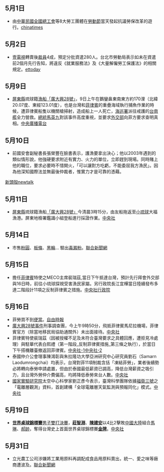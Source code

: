 {{vfd|[[Wikipedia:頁面存廢討論/記錄/2022/06/17#2022年6月臺灣|比較標準]]提刪|date=2022/06/18}}
<noinclude>{{MonthInTaiwan|2013|5}}</noinclude>
==5月1日==
*由[[中華民國全國總工會|中華民國全國總工會]]等8大勞工團體在[[勞動節|勞動節]]當天發起抗議勞保改革的遊行。[https://web.archive.org/web/20130505221440/http://news.chinatimes.com/politics/11050202/132013050101059.html chinatimes]
==5月2日==
*[[壹電視|壹電視]]轉賣後[[裁員|裁員]]4成，預定分批資遣280人。台北市勞動局表示如未在資遣前2個月先行告知，將違反《就業服務法》及《大量解僱勞工保護法》的相關規定。[http://www.ettoday.net/news/20130502/201119.htm ettoday]{{Wayback|url=http://www.ettoday.net/news/20130502/201119.htm |date=20180930000205 }}
==5月9日==
{{Main|廣大興28號事件}}
*[[屏東縣|屏東縣]]琉球籍[[漁船|漁船]][[廣大興28號事件|「廣大興28號」]]，9日上午在鵝鑾鼻東南東方約170浬（北緯20.07度、東經123.01度），也是台灣和[[菲律賓|菲律賓]]的重疊海域執行捕魚作業的時候，遭菲律賓船隻以機關槍掃射，造成船上一人死亡，[[行政院海岸巡防署|海巡署]]派往戒護的[[台南艦|台南艦]]全力營救。[[中華民國總統|總統]][[馬英九|馬英九]]對該事件高度重視，並要求[[中華民國外交部|外交部]]向菲方要求查明真相。[https://archive.is/20130706181115/http://news.rti.org.tw/index_newsContent.aspx?nid=423003 中央廣播電台]

==5月10日==
*前國安會副秘書長張榮豐在臉書表示，護漁要拿出決心；他以2003年遇到的類似情形說，他強硬要求附近有實力、火力的單位，立即趕到現場。同時賭上他的職位，要求必要時不惜開火，「可以讓對方吃虧，不能委屈我方漁民」。因為他深知國際法並無最後仲裁者，惟實力才是可靠的憑藉。
[http://newtalk.tw/news/2013/05/11/36345.html 新頭殼newtalk]{{Wayback|url=http://newtalk.tw/news/2013/05/11/36345.html |date=20190911210254 }}

==5月11日==
*[[屏東縣|屏東縣]]琉球籍漁船[[廣大興28號事件|「廣大興28號」]]今清晨3時15分，由友船拖返至[[小琉球|小琉球]]大福漁港。屏東地檢署鑑識小組登船進行採證作業。[http://www.cna.com.tw/News/FirstNews/201305110001-1.aspx 中央社]{{Wayback|url=http://www.cna.com.tw/News/FirstNews/201305110001-1.aspx |date=20160314043657 }}

==5月14日==
*市售[[粉圓|粉圓]]、[[板條|板條]]、[[黑輪|黑輪]]… 驗出[[毒澱粉事件|毒澱粉]]。[https://web.archive.org/web/20130607143806/http://udn.com/NEWS/LIFE/LIF1/7895437.shtml 聯合新聞網]

==5月15日==
*擔任[[菲律賓|菲律賓]]特使之MECO主席裴瑞茲,當日下午抵達台灣，預計先行拜會外交部與16日時，前往小琉球探視受害漁民家屬。另行政院長江宜樺當日陸續發布多達二階段計11項之反制菲律賓之措施。[https://web.archive.org/web/20131113163825/http://news.pts.org.tw/news_detail.php?NEENO=240378 中央社][http://www.ey.gov.tw/News_Content2.aspx?n=F8BAEBE9491FC830&sms=99606AC2FCD53A3A&s=8F4DD2B28312641E 行政院]{{Wayback|url=http://www.ey.gov.tw/News_Content2.aspx?n=F8BAEBE9491FC830&sms=99606AC2FCD53A3A&s=8F4DD2B28312641E |date=20190911210256 }}

==5月16日==
*菲勞買不到[[便當文事件|便當]]。[https://web.archive.org/web/20130607043313/http://iservice.libertytimes.com.tw/liveNews/news.php?no=808441 自由時報]
*[[廣大興28號事件|廣大興28號事件]]刑事調查團，今上午9時50分，飛抵菲律賓馬尼拉機場，菲律賓官方（除當地移民局協助通關外）未出面接待。[http://www.cna.com.tw/News/FirstNews/201305160025-1.aspx 中央社]{{Wayback|url=http://www.cna.com.tw/News/FirstNews/201305160025-1.aspx |date=20180828212608 }}
*菲律賓特使裴瑞茲（因被授權不足及未符合臺灣要求之具體回應，遭拒見冷處理）與駐華代表白熙禮（第一階段_反制菲律賓措施_第三條之執行），於當日下午搭機離臺撤返回菲律賓。[http://www.cna.com.tw/News/FirstNews/201305160024-1.aspx 中央社-1]{{Wayback|url=http://www.cna.com.tw/News/FirstNews/201305160024-1.aspx |date=20160902075251 }}[http://www.cna.com.tw/News/FirstNews/201305160029-1.aspx 中央社-2]{{Wayback|url=http://www.cna.com.tw/News/FirstNews/201305160029-1.aspx |date=20160322025210 }}
*泰國仲介公會理事陳鴻彰與朱拉隆功大學亞洲研究中心研究員劉石（Samarn Laodumrongchai）均表示，台灣對菲11項制裁含括「凍結菲勞」，業者後續勢必將轉向泰勞申請處置，但由於泰國最低薪資已調高，降低台灣薪資之吸引力，且台灣外勞仲介費偏高，均將降低泰勞來台人數。[https://web.archive.org/web/20130619193412/http://www.cna.com.tw/News/aOPL/201305160183-1.aspx 中央社]
* [[國家實驗研究院|國家實驗研究院]]太空中心科學家劉正彥今表示，臺灣科學團隊依據[[福衛三號|福衛三號]]之「電離層觀測」資料，首創建構「全球電離層天氣監測與預報同化」模式。[https://web.archive.org/web/20130610071325/http://www.cna.com.tw/News/aIT/201305160313-1.aspx 中央社]

==5月19日==
*'''[[2013年世界桌球錦標賽|世界桌球錦標賽]]'''[[2013年世界桌球錦標賽－男子雙打|男子雙打決賽]]，'''[[莊智淵|莊智淵]]'''、'''[[陳建安|陳建安]]'''以4比2擊敗[[中華人民共和國|中國大陸]]組合[[馬琳|馬琳]]、[[郝帥|郝帥]]，奪得台灣史上首面世界桌球錦標賽'''[[金牌|金牌]]'''。[http://www.cna.com.tw/News/FirstNews/201305190078-1.aspx 中央社]{{Wayback|url=http://www.cna.com.tw/News/FirstNews/201305190078-1.aspx |date=20180709154517 }}

== 5月31日 ==
*立光農工公司涉嫌將工業用原料再調配成食品用原料賣出，統一、愛之味等廠商遭波及。[https://web.archive.org/web/20130607124322/http://udn.com/NEWS/NATIONAL/NATS2/7934261.shtml 聯合新聞網]

<noinclude>
{{Portal:台灣新聞動態/Footer}}
</noinclude>